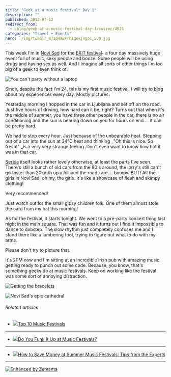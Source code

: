 ```yaml
---
title: "Geek at a music festival: Day 1"
description: ""
published: 2012-07-12
redirect_from:
  - /blog/geek-at-a-music-festival-day-1/swizec/4825
categories: "Travel + Events"
hero: ./img/tumblr_m71q4aBFrh1qekjngo1_500.jpg
---
```


This week I'm in [Novi Sad](<http://maps.google.com/maps?ll=45.25,19.85&spn=0.1,0.1&q=45.25,19.85 (Novi%20Sad)&t=h> "Novi Sad") for the [EXIT festival](http://www.exitfest.org/ "Exit (festival)")- a four day massively huge event full of music, sexy people and booze. Some people will be using drugs and having sex as well. And I imagine all sorts of other things I'm too big of a geek to even think of.

![You can't party without a laptop](./img/tumblr_m71q4aBFrh1qekjngo1_500.jpg "You can't party without a laptop")

Since, despite the fact I'm 24, this is my first music festival, I will try to blog about my experiences every day. Mostly pictures.

Yesterday morning I hopped in the car in Ljubljana and set off on the road. Just five hours of driving, how hard can it be, right? Turns out that when it's the middle of summer, you have three other people in the car, there is no air conditioning and the sun is bearing down on you for hours on end ... it can be pretty hard.

We had to stop every hour. Just because of the unbearable heat. Stepping out of a car into the sun at 34°C heat and thinking \_"Oh this is nice. So fresh!" \_is a very very strange feeling. Don't even want to know how hot it was in that car.

[Serbia](<http://maps.google.com/maps?ll=44.8,20.4666666667&spn=10.0,10.0&q=44.8,20.4666666667 (Serbia)&t=h> "Serbia") itself looks rather lovely otherwise, at least the parts I've seen. There's still a bunch of old cars from the 80's around, the lorry's still can't go faster than 20km/h up a hill and the roads are ... bumpy. BUT! All the girls in Novi Sad, oh my, the girls. It's like a showcase of flesh and skimpy clothing!

Very recommended!

Just watch out for the small gipsy children folk. One of them almost stole the card from my hat this morning!

As for the festival, it starts tonight. We went to a pre-party concert thing last night in the main square. That was fun and it turns out I find it impossible to dance to dubstep. The slow rhythm just completely confuses me and I stand there like a lumbering fool, trying to figure out what to do with my arms.

Please don't try to picture that.

It's 2PM now and I'm sitting at an incredible irish pub with amazing music, getting ready to punch out some code. Because, you know, that's something geeks do at music festivals. Keep on working like the festival was some sort of annoying distraction.

![Getting the bracelets](https://swizec.com/blog/wp-content/uploads/2012/07/photo-1-1024x764.jpg "Getting the bracelets")

![Novi Sad's epic cathedral](https://swizec.com/blog/wp-content/uploads/2012/07/photo-e1342095294595-764x1024.jpg "Novi Sad's epic cathedral")

###### Related articles

- [![](https://i.zemanta.com/86418581_80_80.jpg)](http://www.mirror.co.uk/lifestyle/travel/europe-short-haul/top-ten-809417)[Top 10 Music Festivals](http://www.mirror.co.uk/lifestyle/travel/europe-short-haul/top-ten-809417)

---

- [![](https://i.zemanta.com/noimg_10_80_80.jpg)](http://www.bellasugar.com/Do-You-Funk-Up-Music-Festivals-3303689)[Do You Funk It Up at Music Festivals?](http://www.bellasugar.com/Do-You-Funk-Up-Music-Festivals-3303689)

---

- [![](https://i.zemanta.com/97405018_80_80.jpg)](http://www.dailyfinance.com/2012/06/29/summer-music-festival-money-saving-tips-experts/)[How to Save Money at Summer Music Festivals: Tips from the Experts](http://www.dailyfinance.com/2012/06/29/summer-music-festival-money-saving-tips-experts/)

---

[![Enhanced by Zemanta](https://img.zemanta.com/zemified_e.png?x-id=1e88a98a-a040-4f0e-820e-a17cfa3a51e9)](http://www.zemanta.com/?px "Enhanced by Zemanta")
